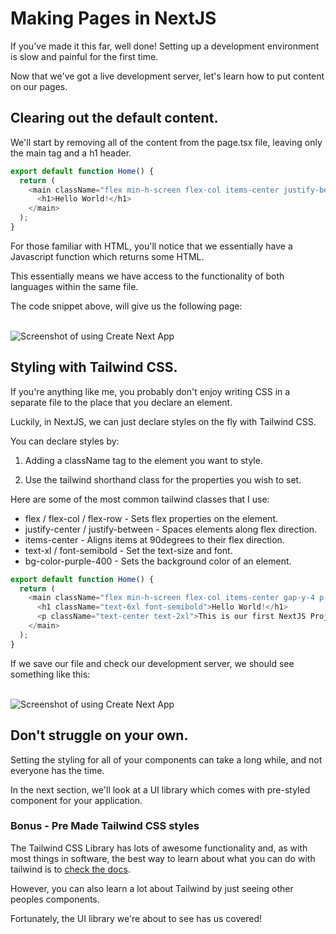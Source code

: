 # Making Pages in NextJS

If you've made it this far, well done! Setting up a development environment is slow and painful for the first time.

Now that we've got a live development server, let's learn how to put content on our pages.

## Clearing out the default content.

We'll start by removing all of the content from the page.tsx file, leaving only the main tag and a h1 header.

```ts filename="page.tsx" {4} copy
export default function Home() {
  return (
    <main className="flex min-h-screen flex-col items-center justify-between p-24">
      <h1>Hello World!</h1>
    </main>
  );
}
```

For those familiar with HTML, you'll notice that we essentially have a Javascript function which returns some HTML.

This essentially means we have access to the functionality of both languages within the same file.

The code snippet above, will give us the following page:

<br/>

 
<Image src="/hello_world.png" alt="Screenshot of using Create Next App" width={1000} height={1000} />

## Styling with Tailwind CSS.

If you're anything like me, you probably don't enjoy writing CSS in a separate file to the place that you declare an element.

Luckily, in NextJS, we can just declare styles on the fly with Tailwind CSS. 

You can declare styles by:

1. Adding a className tag to the element you want to style.

2. Use the tailwind shorthand class for the properties you wish to set.

Here are some of the most common tailwind classes that I use:

* flex / flex-col / flex-row - Sets flex properties on the element.
* justify-center / justify-between - Spaces elements along flex direction.
* items-center - Aligns items at 90degrees to their flex direction.
* text-xl / font-semibold - Set the text-size and font.
* bg-color-purple-400 - Sets the background color of an element.


```ts filename="page.tsx" {3, 4, 5} copy
export default function Home() {
  return (
    <main className="flex min-h-screen flex-col items-center gap-y-4 p-24">
      <h1 className="text-6xl font-semibold">Hello World!</h1>
      <p className="text-center text-2xl">This is our first NextJS Project</p>
    </main>
  );
}
```

If we save our file and check our development server, we should see something like this:

<br/>

<Image src="/hello_world_styled.png" alt="Screenshot of using Create Next App" width={1000} height={1000} />

## Don't struggle on your own.

Setting the styling for all of your components can take a long while, and not everyone has the time.

In the next section, we'll look at a UI library which comes with pre-styled component for your application.

### Bonus - Pre Made Tailwind CSS styles

The Tailwind CSS Library has lots of awesome functionality and, as with most things in software, the best way to learn about what you can do with tailwind is to [check the docs](https://v2.tailwindcss.com/docs). 

However, you can also learn a lot about Tailwind by just seeing other peoples components.

Fortunately, the UI library we're about to see has us covered!